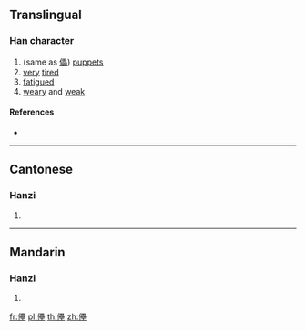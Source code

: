 {{character info/new}}
==Translingual==

===Han character===
{{Han char|rn=9|rad=人|as=18|sn=20|four=|canj=OWWG|ids=⿰亻壘}}

# (same as [[儡]]) [[puppet]]s
# [[very]] [[tired]]
# [[fatigue]]d
# [[weary]] and [[weak]]

====References====
* {{Han ref|kx=0121.340|hdz=10238.100|uh=34A6|ud=13478}}

----

==Cantonese==

===Hanzi===
{{yue-hanzi|jyut=[[deoi3]], [[leoi5]]|y=deui3, leui5}}

# {{defn|lang=yue|sort=人18}}

----

==Mandarin==

===Hanzi===
{{cmn-hanzi|pin=[[lěi]] ([[lei3]])|wg=lei<sup>3</sup>}}

# {{defn|lang=cmn|sort=人18}}

[[fr:㒦]]
[[pl:㒦]]
[[th:㒦]]
[[zh:㒦]]